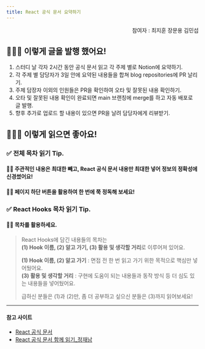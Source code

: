 ```yaml
---
title: React 공식 문서 요약하기
---
```

<div align="right">
  참여자 : 
  <a src="https://github.com/JitHoon" alt="최지훈"> 최지훈 </a>
  <a src="https://github.com/moonyah" alt="장문용"> 장문용 </a>
  <a src="https://github.com/LikeFireAndSky" alt="김민섭"> 김민섭</a>
</div>

## 🧑🏻‍💻 이렇게 글을 발행 했어요!

1. 스터디 날 각자 2시간 동안 공식 문서 읽고 각 주제 별로 Notion에 요약하기.
2. 각 주제 별 담당자가 3일 안에 요약된 내용들을 합쳐 blog repositories에 PR 날리기.
3. 주제 담장자 이외의 인원들은 PR을 확인하여 오타 및 잘못된 내용 확인하기.
4. 오타 및 잘못된 내용 확인이 완료되면 main 브랜칭에 merge를 하고 자동 배포로 글 발행.
5. 향후 추가로 업로드 할 내용이 있으면 PR을 날려 담당자에게 리뷰받기.


## 🧑🏻‍💻 이렇게 읽으면 좋아요!

### ✅ 전체 목차 읽기 Tip.

#### 👊🏻 주관적인 내용은 최대한 빼고, React 공식 문서 내용만 최대한 넣어 정보의 정확성에 신경썼어요!

#### 👊🏻 페이지 하단 버튼을 활용하여 한 번에 쭉 정독해 보세요!

### ✅ React Hooks 목차 읽기 Tip.

#### 👊🏻 목차를 활용하세요.

  > React Hooks에 담긴 내용들의 목차는  
  > **(1) Hook 이름, (2) 알고 가기, (3) 활용 및 생각할 거리**로 이루어져 있어요.  
  > 
  > **(1) Hook 이름, (2) 알고 가기** : 면접 전 한 번 읽고 가기 위한 목적으로 핵심만 넣어뒀어요.  
  > **(3) 활용 및 생각할 거리** : 구현에 도움이 되는 내용들과 동작 방식 등 더 심도 있는 내용들을 넣어뒀어요.
  > 
  > 급하신 분들은 (1)과 (2)만, 좀 더 공부하고 싶으신 분들은 (3)까지 읽어보세요!

---
#### 참고 사이트

- [React 공식 문서](https://react.dev/)
- [React 공식 문서 함께 읽기_정재남](https://react-ko.dev/)